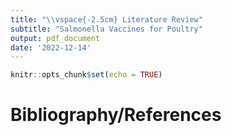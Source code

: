 ```yaml
---
title: "\\vspace{-2.5cm} Literature Review"
subtitle: "Salmonella Vaccines for Poultry"
output: pdf_document
date: '2022-12-14'
---
```


```r
knitr::opts_chunk$set(echo = TRUE)
```


# Bibliography/References